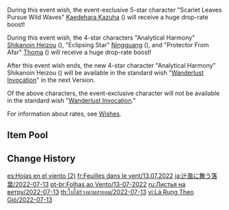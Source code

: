 {{Wish
|name              = Leaves in the Wind 2022-07-13
|image             = Leaves in the Wind 2022-07-13.png
|type              = Character Event
|duration          = event
|time_start        = 2022-07-13 11:00:00
|time_start_offset = GMT+8
|time_end          = 2022-08-02 17:59:59
|link              = https://genshin.hoyoverse.com/en/news/detail/22114
|preceding         = Oni's Royale/2022-06-21
|succeeding        = Tapestry of Golden Flames/2022-08-02
|alongside         = Sparkling Steps/2022-07-13
|alongside2        = Epitome Invocation/2022-07-13
|previous          = Leaves in the Wind/2021-06-29
}}
During this event wish, the event-exclusive 5-star character "Scarlet Leaves Pursue Wild Waves" [[Kaedehara Kazuha]] ({{Anemo}}) will receive a huge drop-rate boost!

During this event wish, the 4-star characters "Analytical Harmony" [[Shikanoin Heizou]] ({{Anemo}}), "Eclipsing Star" [[Ningguang]] ({{Geo}}), and "Protector From Afar" [[Thoma]] ({{Pyro}}) will receive a huge drop-rate boost!

After this event wish ends, the new 4-star character "Analytical Harmony" Shikanoin Heizou ({{Anemo}}) will be available in the standard wish "[[Wanderlust Invocation]]" in the next Version.

Of the above characters, the event-exclusive character will not be available in the standard wish "[[Wanderlust Invocation]]."

For information about rates, see [[Wishes]].

==Item Pool==
{{Wish Pool
|^Kaedehara Kazuha
|^Shikanoin Heizou
|^Ningguang
|^Thoma
|Diluc
|Jean
|Keqing
|Mona
|Qiqi
|Barbara
|Beidou
|Bennett
|Chongyun
|Diona
|Fischl
|Gorou
|Kujou Sara
|Kuki Shinobu
|Noelle
|Razor
|Rosaria
|Sayu
|Sucrose
|Xiangling
|Xingqiu
|Xinyan
|Yanfei
|Yun Jin
|Dragon's Bane
|Eye of Perception
|Favonius Codex
|Favonius Greatsword
|Favonius Lance
|Favonius Sword
|Favonius Warbow
|Lion's Roar
|Rainslasher
|Rust
|Sacrificial Bow
|Sacrificial Fragments
|Sacrificial Greatsword
|Sacrificial Sword
|The Bell
|The Flute
|The Stringless
|The Widsith
|Black Tassel
|Bloodtainted Greatsword
|Cool Steel
|Debate Club
|Emerald Orb
|Ferrous Shadow
|Harbinger of Dawn
|Magic Guide
|Raven Bow
|Sharpshooter's Oath
|Skyrider Sword
|Slingshot
|Thrilling Tales of Dragon Slayers
}}

==Change History==
{{Change History|2.8}}

[[es:Hojas en el viento (2)]]
[[fr:Feuilles dans le vent/13.07.2022]]
[[ja:辻風に舞う落葉/2022-07-13]]
[[pt-br:Folhas ao Vento/13-07-2022]]
[[ru:Листья на ветру/2022-07-13]]
[[th:ใบไม้ร่วงตามสายลม/2022-07-13]]
[[vi:Lá Rụng Theo Gió/2022-07-13]]